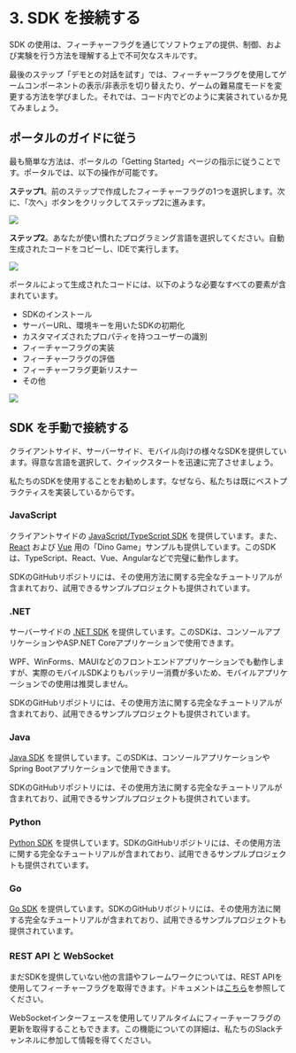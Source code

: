 
# 3. SDK を接続する

SDK の使用は、フィーチャーフラグを通じてソフトウェアの提供、制御、および実験を行う方法を理解する上で不可欠なスキルです。

最後のステップ「デモとの対話を試す」では、フィーチャーフラグを使用してゲームコンポーネントの表示/非表示を切り替えたり、ゲームの難易度モードを変更する方法を学びました。それでは、コード内でどのように実装されているか見てみましょう。

## ポータルのガイドに従う

最も簡単な方法は、ポータルの「Getting Started」ページの指示に従うことです。ポータルでは、以下の操作が可能です。

**ステップ1**。前のステップで作成したフィーチャーフラグの1つを選択します。次に、「次へ」ボタンをクリックしてステップ2に進みます。

![](../getting-started/assets/connect-to-sdk/001.png)

**ステップ2**。あなたが使い慣れたプログラミング言語を選択してください。自動生成されたコードをコピーし、IDEで実行します。

![](../getting-started/assets/connect-to-sdk/002.png)

ポータルによって生成されたコードには、以下のような必要なすべての要素が含まれています。

- SDKのインストール
- サーバーURL、環境キーを用いたSDKの初期化
- カスタマイズされたプロパティを持つユーザーの識別
- フィーチャーフラグの実装
- フィーチャーフラグの評価 
- フィーチャーフラグ更新リスナー
- その他

![](../getting-started/assets/connect-to-sdk/003.png)


## SDK を手動で接続する

クライアントサイド、サーバーサイド、モバイル向けの様々なSDKを提供しています。得意な言語を選択して、クイックスタートを迅速に完了させましょう。

<Callout type="info" emoji="👾">
  私たちのSDKを使用することをお勧めします。なぜなら、私たちは既にベストプラクティスを実装しているからです。
</Callout>

### JavaScript

クライアントサイドの [JavaScript/TypeScript SDK](https://github.com/featbit/featbit-js-client-sdk) を提供しています。また、[React](https://github.com/featbit/featbit-samples/tree/main/samples/dino-game/interactive-demo-react) および [Vue](https://github.com/featbit/featbit-samples/tree/main/samples/dino-game/interactive-demo-vue) 用の「Dino Game」サンプルも提供しています。このSDKは、TypeScript、React、Vue、Angularなどで完璧に動作します。

SDKのGitHubリポジトリには、その使用方法に関する完全なチュートリアルが含まれており、試用できるサンプルプロジェクトも提供されています。

### .NET

サーバーサイドの [.NET SDK](https://github.com/featbit/featbit-dotnet-sdk) を提供しています。このSDKは、コンソールアプリケーションやASP.NET Coreアプリケーションで使用できます。

WPF、WinForms、MAUIなどのフロントエンドアプリケーションでも動作しますが、実際のモバイルSDKよりもバッテリー消費が多いため、モバイルアプリケーションでの使用は推奨しません。

SDKのGitHubリポジトリには、その使用方法に関する完全なチュートリアルが含まれており、試用できるサンプルプロジェクトも提供されています。

### Java

[Java SDK](https://github.com/featbit/featbit-java-sdk) を提供しています。このSDKは、コンソールアプリケーションやSpring Bootアプリケーションで使用できます。

SDKのGitHubリポジトリには、その使用方法に関する完全なチュートリアルが含まれており、試用できるサンプルプロジェクトも提供されています。

### Python

[Python SDK](https://github.com/featbit/featbit-python-sdk) を提供しています。SDKのGitHubリポジトリには、その使用方法に関する完全なチュートリアルが含まれており、試用できるサンプルプロジェクトも提供されています。

### Go

[Go SDK](https://github.com/featbit/featbit-go-sdk) を提供しています。SDKのGitHubリポジトリには、その使用方法に関する完全なチュートリアルが含まれており、試用できるサンプルプロジェクトも提供されています。


### REST API と WebSocket

まだSDKを提供していない他の言語やフレームワークについては、REST APIを使用してフィーチャーフラグを取得できます。ドキュメントは[こちら](../api-docs/get-users-feature-flags-with-api)を参照してください。

WebSocketインターフェースを使用してリアルタイムにフィーチャーフラグの更新を取得することもできます。この機能についての詳細は、私たちのSlackチャンネルに参加して情報を得てください。
